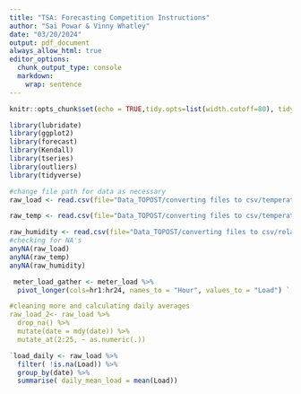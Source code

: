 ```yaml
---
title: "TSA: Forecasting Competition Instructions"
author: "Sai Powar & Vinny Whatley"
date: "03/20/2024"
output: pdf_document
always_allow_html: true
editor_options: 
  chunk_output_type: console
  markdown: 
    wrap: sentence
---
```

```r
knitr::opts_chunk$set(echo = TRUE,tidy.opts=list(width.cutoff=80), tidy=FALSE) 
```

```r
library(lubridate)
library(ggplot2)
library(forecast)  
library(Kendall)
library(tseries)
library(outliers)
library(tidyverse)
```

```r
#change file path for data as necessary
raw_load <- read.csv(file="Data_TOPOST/converting files to csv/temperature.csv", header = TRUE, dec = ".", sep=",") 

raw_temp <- read.csv(file="Data_TOPOST/converting files to csv/temperature.csv", header = TRUE, dec = ".", sep=",")

raw_humidity <- read.csv(file="Data_TOPOST/converting files to csv/relative_humidity.csv", header = TRUE, dec = ".", sep=",")
#checking for NA's
anyNA(raw_load)
anyNA(raw_temp)
anyNA(raw_humidity)

 meter_load_gather <- meter_load %>%
  pivot_longer(cols=hr1:hr24, names_to = "Hour", values_to = "Load") `

#cleaning more and calculating daily averages
raw_load_2<- raw_load %>%
  drop_na() %>%
  mutate(date = mdy(date)) %>%
  mutate_at(2:25, ~ as.numeric(.))

`load_daily <- raw_load %>%
  filter( !is.na(Load)) %>%
  group_by(date) %>%
  summarise( daily_mean_load = mean(Load)) 



```

```r

```

